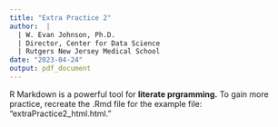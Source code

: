 ```yaml
---
title: "Extra Practice 2"
author:  | 
  | W. Evan Johnson, Ph.D.
  | Director, Center for Data Science
  | Rutgers New Jersey Medical School
date: "2023-04-24"
output: pdf_document
---
```

\subsection*{R Markdown}
R Markdown is a powerful tool for **literate prgramming.** To gain more practice, recreate the .Rmd file for the example file: "extraPractice2_html.html."


